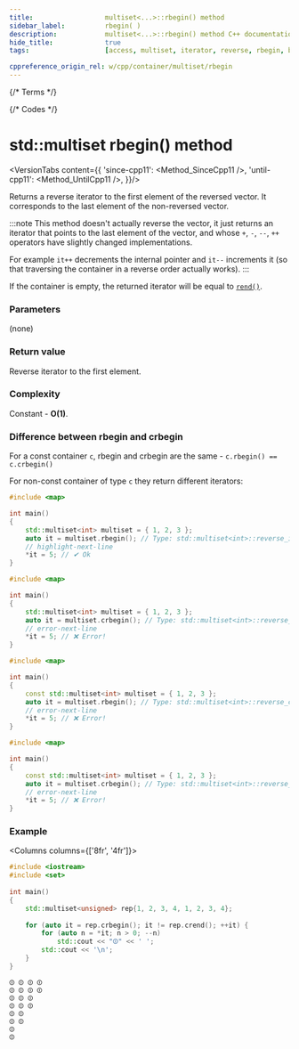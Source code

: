```yaml
---
title:					multiset<...>::rbegin() method
sidebar_label:			rbegin( )
description:		    multiset<...>::rbegin() method C++ documentation
hide_title:				true
tags:					[access, multiset, iterator, reverse, rbegin, begin]

cppreference_origin_rel: w/cpp/container/multiset/rbegin
---
```



{/* Terms */}

{/* Codes */}


# std::multiset rbegin() method

<VersionTabs content={{
        'since-cpp11': <Method_SinceCpp11 />,
        'until-cpp11': <Method_UntilCpp11 />,
    }}/>

Returns a <Tooltip title={Term_ContAlias_ReverseIterator}>reverse iterator</Tooltip> to the first element of the reversed vector.
It corresponds to the last element of the non-reversed vector.

:::note
This method doesn't actually reverse the vector, it just returns an iterator that points to the last element of the vector,
and whose `+`, `-`, `--`, `++` operators have slightly changed implementations.

For example `it++` decrements the internal pointer and `it--` increments it (so that traversing the container in a reverse order actually works).
:::

If the container is empty, the returned iterator will be equal to [`rend()`](/docs/std/containers/sets/multiset/rend).

### Parameters

(none)

### Return value

Reverse iterator to the first element.

### Complexity

Constant - **O(1)**.

### Difference between rbegin and crbegin

For a const container `c`, rbegin and crbegin are the same - `c.rbegin() == c.crbegin()`

For non-const container of type `c` they return different iterators:

<Tabs>
<TabItem value="non-const-container" label="Non const container" default>

<Tabs>
<TabItem value="rbegin" label="rbegin" default>

```cpp
#include <map>

int main()
{
    std::multiset<int> multiset = { 1, 2, 3 };
    auto it = multiset.rbegin(); // Type: std::multiset<int>::reverse_iterator
    // highlight-next-line
    *it = 5; // ✔ Ok
}
```

</TabItem>
<TabItem value="crbegin" label="crbegin" default>

```cpp
#include <map>

int main()
{
    std::multiset<int> multiset = { 1, 2, 3 };
    auto it = multiset.crbegin(); // Type: std::multiset<int>::reverse_const_iterator
    // error-next-line
    *it = 5; // ❌ Error! 
}
```

</TabItem>
</Tabs>

</TabItem>
<TabItem value="const-container" label="Const container">

<Tabs>
<TabItem value="rbegin" label="rbegin" default>

```cpp
#include <map>

int main()
{
    const std::multiset<int> multiset = { 1, 2, 3 };
    auto it = multiset.rbegin(); // Type: std::multiset<int>::reverse_const_iterator
    // error-next-line
    *it = 5; // ❌ Error! 
}
```

</TabItem>
<TabItem value="crbegin" label="crbegin" default>

```cpp
#include <map>

int main()
{
    const std::multiset<int> multiset = { 1, 2, 3 };
    auto it = multiset.crbegin(); // Type: std::multiset<int>::reverse_const_iterator
    // error-next-line
    *it = 5; // ❌ Error! 
}
```

</TabItem>
</Tabs>

</TabItem>
</Tabs>

### Example

<Columns columns={['8fr', '4fr']}>
<div>

```cpp title='Main.cpp' showLineNumbers
#include <iostream>
#include <set>
 
int main()
{
    std::multiset<unsigned> rep{1, 2, 3, 4, 1, 2, 3, 4};
 
    for (auto it = rep.crbegin(); it != rep.crend(); ++it) {
        for (auto n = *it; n > 0; --n)
            std::cout << "⏼" << ' ';
        std::cout << '\n';
    }
}
```

</div>
<div>

```plaintext title="Output"
⏼ ⏼ ⏼ ⏼ 
⏼ ⏼ ⏼ ⏼ 
⏼ ⏼ ⏼ 
⏼ ⏼ ⏼ 
⏼ ⏼ 
⏼ ⏼ 
⏼ 
⏼
```

</div>
</Columns>
